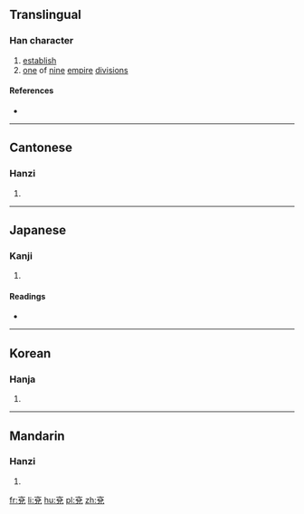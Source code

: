 {{also|兖}}
==Translingual==

===Han character===
{{Han char|rn=10|rad=儿|as=07|sn=9|four=00216|canj=YCRHU|ids=⿱亠兌}}

# [[establish]]
# [[one]] of [[nine]] [[empire]] [[division]]s

====References====
* {{Han ref|kx=0125.150|dkj=01375|dj=0265.150|hdz=10273.100|uh=5157|ud=20823|bh=AB5E|bd=43870}}

----

==Cantonese==

===Hanzi===
{{yue-hanzi|jyut=[[jin5]]|y=yin5|sim=兖}}

# {{defn|lang=yue|sort=儿07}}

----

==Japanese==

===Kanji===
{{ja-kanji|grade=|rs=儿07}}

# {{defn|lang=ja|sort=儿07}}

====Readings====
* {{ja-readings|on=[[えん]] (en)|kun=[[くくる]] (kukuru), [[ただしい]] (tadashii), [[まこと]] (makoto)}}

----

==Korean==

===Hanja===
{{ko-hanja|hangeul=연|rv=yeon|mr=yŏn}}

# {{defn|lang=ko|sort=儿07}}

----

==Mandarin==

===Hanzi===
{{cmn-hanzi|sim=兖|pin=[[yǎn]] ([[yan3]])|wg=yen<sup>3</sup>}}

# {{defn|lang=cmn|sort=儿07}}

[[fr:兗]]
[[li:兗]]
[[hu:兗]]
[[pl:兗]]
[[zh:兗]]